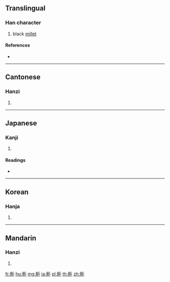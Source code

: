 {{character info/new}}
==Translingual==

===Han character===
{{Han char|rn=115|rad=禾|as=05|sn=10|four=21917|canj=HDSS}}

# black [[millet]]

====References====
* {{Han ref|kx=0852.040|dkj=25002|dj=1276.070|hdz=42593.060|uh=79EC|ud=31212|bh=D2EE|bd=53998}}

----

==Cantonese==

===Hanzi===
{{yue-hanzi|jyut=|y=geui6}}

# {{defn|lang=yue|sort=禾05}}

----

==Japanese==

===Kanji===
{{ja-kanji|grade=|rs=禾05}}

# {{defn|lang=ja|sort=禾05}}

====Readings====
* {{ja-readings|on=[[きょ]] (kyo)|kun=[[くろきび]] (kurokibi)}}

----

==Korean==

===Hanja===
{{ko-hanja|hangeul=거|eumhun=|rv=geo|mr=kŏ|y=ke}}

# {{defn|lang=ko|sort=禾05}}

----

==Mandarin==

===Hanzi===
{{cmn-hanzi|pin=[[jù]] ([[ju4]]), [[kuò]] ([[kuo4]])|wg=chü<sup>4</sup>, k'uo<sup>4</sup>}}

# {{defn|lang=cmn|sort=禾05}}

[[fr:秬]]
[[hu:秬]]
[[mg:秬]]
[[ja:秬]]
[[pl:秬]]
[[th:秬]]
[[zh:秬]]